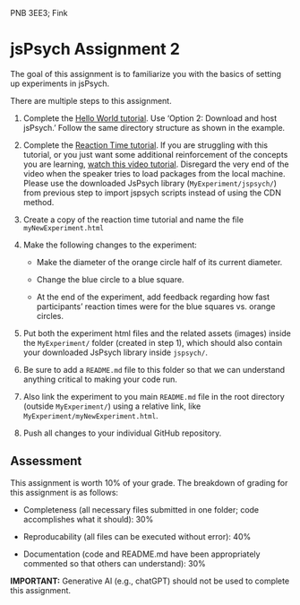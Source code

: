 PNB 3EE3; Fink

# jsPsych Assignment 2
The goal of this assignment is to familiarize you with the basics of setting up experiments in jsPsych. 

There are multiple steps to this assignment.  

1. Complete the [Hello World tutorial](https://www.jspsych.org/7.0/tutorials/hello-world/#option-2-download-and-host-jspsych). Use 'Option 2: Download and host jsPsych.' Follow the same directory structure as shown in the example.
2. Complete the [Reaction Time tutorial](https://www.jspsych.org/7.0/tutorials/rt-task/). If you are struggling with this tutorial, or you just want some additional reinforcement of the concepts you are learning, [watch this video tutorial](https://www.youtube.com/watch?v=18NW6jmc6m4). Disregard the very end of the video when the speaker tries to load packages from the local machine. Please use the downloaded JsPsych library (`MyExperiment/jspsych/`) from previous step to import jspsych scripts instead of using the CDN method.
3. Create a copy of the reaction time tutorial and name the file `myNewExperiment.html`
4. Make the following changes to the experiment:
   
    * Make the diameter of the orange circle half of its current diameter. 
    
    * Change the blue circle to a blue square.

    * At the end of the experiment, add feedback regarding how fast participants' reaction times were for the blue squares vs. orange circles. 

6. Put both the experiment html files and the related assets (images) inside the `MyExperiment/` folder (created in step 1), which should also contain your downloaded JsPsych library inside `jspsych/`.
7. Be sure to add a `README.md` file to this folder so that we can understand anything critical to making your code run.
8. Also link the experiment to you main `README.md` file in the root directory (outside `MyExperiment/`) using a relative link, like `MyExperiment/myNewExperiment.html`. 
8. Push all changes to your individual GitHub repository.

## Assessment
This assignment is worth 10% of your grade. The breakdown of grading for this assignment is as follows:

* Completeness (all necessary files submitted in one folder; code accomplishes what it should): 30%

* Reproducability (all files can be executed without error): 40%

* Documentation (code and README.md have been appropriately commented so that others can understand): 30%



**IMPORTANT:** Generative AI (e.g., chatGPT) should not be used to complete this assignment. 
